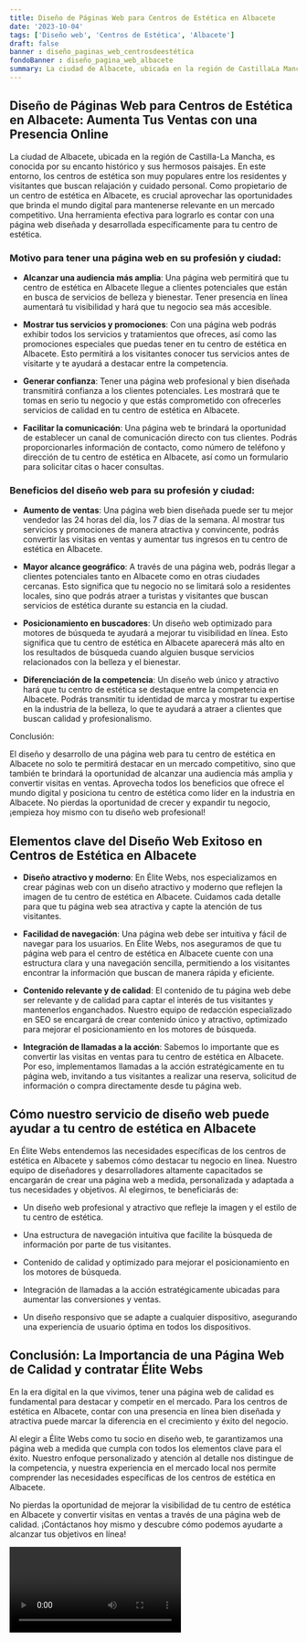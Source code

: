 ```yaml
---
title: Diseño de Páginas Web para Centros de Estética en Albacete
date: '2023-10-04'
tags: ['Diseño web', 'Centros de Estética', 'Albacete']
draft: false
banner : diseño_paginas_web_centrosdeestética
fondoBanner : diseño_pagina_web_albacete
summary: La ciudad de Albacete, ubicada en la región de CastillaLa Mancha, es conocida por su encanto histórico y sus hermosos paisajes. En este entorno, los centros de estética son muy populares entre los residentes y visitantes que buscan relajación y cuidado personal. Como propietario de un centro de estética en Albacete, es crucial aprovechar las oportunidades que brinda el mundo digital para mantenerse relevante en un mercado competitivo. Una herramienta efectiva para lograrlo es contar con una página web diseñada y desarrollada específicamente para tu centro de estética.
---
```


## Diseño de Páginas Web para Centros de Estética en Albacete: Aumenta Tus Ventas con una Presencia Online

La ciudad de Albacete, ubicada en la región de Castilla-La Mancha, es conocida por su encanto histórico y sus hermosos paisajes. En este entorno, los centros de estética son muy populares entre los residentes y visitantes que buscan relajación y cuidado personal. Como propietario de un centro de estética en Albacete, es crucial aprovechar las oportunidades que brinda el mundo digital para mantenerse relevante en un mercado competitivo. Una herramienta efectiva para lograrlo es contar con una página web diseñada y desarrollada específicamente para tu centro de estética.

### Motivo para tener una página web en su profesión y ciudad:

- **Alcanzar una audiencia más amplia**: Una página web permitirá que tu centro de estética en Albacete llegue a clientes potenciales que están en busca de servicios de belleza y bienestar. Tener presencia en línea aumentará tu visibilidad y hará que tu negocio sea más accesible.

- **Mostrar tus servicios y promociones**: Con una página web podrás exhibir todos los servicios y tratamientos que ofreces, así como las promociones especiales que puedas tener en tu centro de estética en Albacete. Esto permitirá a los visitantes conocer tus servicios antes de visitarte y te ayudará a destacar entre la competencia.

- **Generar confianza**: Tener una página web profesional y bien diseñada transmitirá confianza a los clientes potenciales. Les mostrará que te tomas en serio tu negocio y que estás comprometido con ofrecerles servicios de calidad en tu centro de estética en Albacete.

- **Facilitar la comunicación**: Una página web te brindará la oportunidad de establecer un canal de comunicación directo con tus clientes. Podrás proporcionarles información de contacto, como número de teléfono y dirección de tu centro de estética en Albacete, así como un formulario para solicitar citas o hacer consultas.

### Beneficios del diseño web para su profesión y ciudad:

- **Aumento de ventas**: Una página web bien diseñada puede ser tu mejor vendedor las 24 horas del día, los 7 días de la semana. Al mostrar tus servicios y promociones de manera atractiva y convincente, podrás convertir las visitas en ventas y aumentar tus ingresos en tu centro de estética en Albacete.

- **Mayor alcance geográfico**: A través de una página web, podrás llegar a clientes potenciales tanto en Albacete como en otras ciudades cercanas. Esto significa que tu negocio no se limitará solo a residentes locales, sino que podrás atraer a turistas y visitantes que buscan servicios de estética durante su estancia en la ciudad.

- **Posicionamiento en buscadores**: Un diseño web optimizado para motores de búsqueda te ayudará a mejorar tu visibilidad en línea. Esto significa que tu centro de estética en Albacete aparecerá más alto en los resultados de búsqueda cuando alguien busque servicios relacionados con la belleza y el bienestar.

- **Diferenciación de la competencia**: Un diseño web único y atractivo hará que tu centro de estética se destaque entre la competencia en Albacete. Podrás transmitir tu identidad de marca y mostrar tu expertise en la industria de la belleza, lo que te ayudará a atraer a clientes que buscan calidad y profesionalismo.

Conclusión:

El diseño y desarrollo de una página web para tu centro de estética en Albacete no solo te permitirá destacar en un mercado competitivo, sino que también te brindará la oportunidad de alcanzar una audiencia más amplia y convertir visitas en ventas. Aprovecha todos los beneficios que ofrece el mundo digital y posiciona tu centro de estética como líder en la industria en Albacete. No pierdas la oportunidad de crecer y expandir tu negocio, ¡empieza hoy mismo con tu diseño web profesional!

<GifSeo />

<Cta />

## Elementos clave del Diseño Web Exitoso en Centros de Estética en Albacete

- **Diseño atractivo y moderno**: En Élite Webs, nos especializamos en crear páginas web con un diseño atractivo y moderno que reflejen la imagen de tu centro de estética en Albacete. Cuidamos cada detalle para que tu página web sea atractiva y capte la atención de tus visitantes.

- **Facilidad de navegación**: Una página web debe ser intuitiva y fácil de navegar para los usuarios. En Élite Webs, nos aseguramos de que tu página web para el centro de estética en Albacete cuente con una estructura clara y una navegación sencilla, permitiendo a los visitantes encontrar la información que buscan de manera rápida y eficiente.

- **Contenido relevante y de calidad**: El contenido de tu página web debe ser relevante y de calidad para captar el interés de tus visitantes y mantenerlos enganchados. Nuestro equipo de redacción especializado en SEO se encargará de crear contenido único y atractivo, optimizado para mejorar el posicionamiento en los motores de búsqueda.

- **Integración de llamadas a la acción**: Sabemos lo importante que es convertir las visitas en ventas para tu centro de estética en Albacete. Por eso, implementamos llamadas a la acción estratégicamente en tu página web, invitando a tus visitantes a realizar una reserva, solicitud de información o compra directamente desde tu página web.

## Cómo nuestro servicio de diseño web puede ayudar a tu centro de estética en Albacete

En Élite Webs entendemos las necesidades específicas de los centros de estética en Albacete y sabemos cómo destacar tu negocio en línea. Nuestro equipo de diseñadores y desarrolladores altamente capacitados se encargarán de crear una página web a medida, personalizada y adaptada a tus necesidades y objetivos. Al elegirnos, te beneficiarás de:

- Un diseño web profesional y atractivo que refleje la imagen y el estilo de tu centro de estética.

- Una estructura de navegación intuitiva que facilite la búsqueda de información por parte de tus visitantes.

- Contenido de calidad y optimizado para mejorar el posicionamiento en los motores de búsqueda.

- Integración de llamadas a la acción estratégicamente ubicadas para aumentar las conversiones y ventas.

- Un diseño responsivo que se adapte a cualquier dispositivo, asegurando una experiencia de usuario óptima en todos los dispositivos.

## Conclusión: La Importancia de una Página Web de Calidad y contratar Élite Webs

En la era digital en la que vivimos, tener una página web de calidad es fundamental para destacar y competir en el mercado. Para los centros de estética en Albacete, contar con una presencia en línea bien diseñada y atractiva puede marcar la diferencia en el crecimiento y éxito del negocio.

Al elegir a Élite Webs como tu socio en diseño web, te garantizamos una página web a medida que cumpla con todos los elementos clave para el éxito. Nuestro enfoque personalizado y atención al detalle nos distingue de la competencia, y nuestra experiencia en el mercado local nos permite comprender las necesidades específicas de los centros de estética en Albacete.

No pierdas la oportunidad de mejorar la visibilidad de tu centro de estética en Albacete y convertir visitas en ventas a través de una página web de calidad. ¡Contáctanos hoy mismo y descubre cómo podemos ayudarte a alcanzar tus objetivos en línea!

<Video />

<CtaBot job='Centros de Estética' city='Albacete'/>

<Gmaps query='Albacete+españa+maps' />